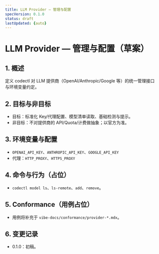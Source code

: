 ```yaml
---
title: LLM Provider — 管理与配置
specVersion: 0.1.0
status: draft
lastUpdated: {auto}
---
```


# LLM Provider — 管理与配置（草案）

## 1. 概述
定义 codectl 对 LLM 提供商（OpenAI/Anthropic/Google 等）的统一管理接口与环境变量约定。

## 2. 目标与非目标
- 目标：标准化 Key/代理配置、模型清单读取、基础检测与提示。
- 非目标：不对提供商的 API/Quota/计费做抽象；以官方为准。

## 3. 环境变量与配置
- `OPENAI_API_KEY`、`ANTHROPIC_API_KEY`、`GOOGLE_API_KEY`
- 代理：`HTTP_PROXY`、`HTTPS_PROXY`

## 4. 命令与行为（占位）
- `codectl model ls`、`ls-remote`、`add`、`remove`。

## 5. Conformance（用例占位）
- 用例将补充于 `vibe-docs/conformance/provider-*.mdx`。

## 6. 变更记录
- 0.1.0：初稿。
